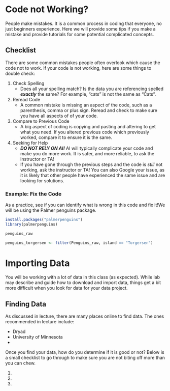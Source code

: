 # Code not Working?

People make mistakes. It is a common process in coding that everyone, no just beginners experience. Here we will provide some tips if you make a mistake and provide tutorials for some potential complicated concepts.

## Checklist

There are some common mistakes people often overlook which cause the code not to work. If your code is not working, here are some things to double check:

1.  Check Spelling
    -   Does all your spelling match? Is the data you are referencing spelled ***exactly*** the same? For example, "cats" is not the same as "Cats".
2.  Reread Code
    -   A common mistake is missing an aspect of the code, such as a parenthesis, comma or plus sign. Reread and check to make sure you have all aspects of of your code.
3.  Compare to Previous Code
    -   A big aspect of coding is copying and pasting and altering to get what you need. If you altered previous code which previously worked, compare it to ensure it is the same.
4.  Seeking for Help
    - ***DO NOT RELY ON AI!*** AI will typically complicate your code and make you do more work. It is safer, and more reliable, to ask the instructor or TA!
    -   If you have gone through the previous steps and the code is *still* not working, ask the instructor or TA! You can also Google your issue, as it is likely that other people have experienced the same issue and are looking for solutions.

### Example: Fix the Code

As a practice, see if you can identify what is wrong in this code and fix it!We will be using the Palmer penguins package.

```r
install.packages("palmerpenguins")
library(palmerpenguins)
```
 
```r
penguins_raw 
```

```r
penguins_torgersen <- filter(Penguins_raw, island == "Torgersen")
```


# Importing Data

You will be working with a lot of data in this class (as expected). While lab may describe and guide how to download and import data, things get a bit more difficult when you look for data for your data project.


## Finding Data

As discussed in lecture, there are many places online to find data. The ones recommended in lecture include:

- Dryad
- University of Minnesota
- 

Once you find your data, how do you determine if it is good or not? Below is a small checklist to go through to make sure you are not biting off more than you can chew.

1.
2.
3.




